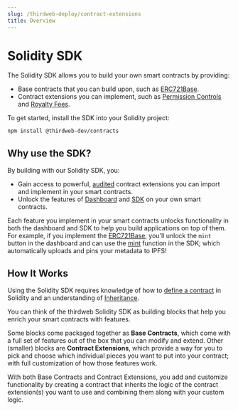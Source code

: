 ```yaml
---
slug: /thirdweb-deploy/contract-extensions
title: Overview
---
```



# Solidity SDK

The Solidity SDK allows you to build your own smart contracts by providing:

- Base contracts that you can build upon, such as [ERC721Base](/contracts-sdk/base-contracts/erc-721/erc721base).
- Contract extensions you can implement, such as [Permission Controls](/contracts-sdk/contract-extensions/permissions) and [Royalty Fees](/contracts-sdk/contract-extensions/royalty).

To get started, install the SDK into your Solidity project:

```bash
npm install @thirdweb-dev/contracts
```

## Why use the SDK?

By building with our Solidity SDK, you:

- Gain access to powerful, [audited](https://gateway.thirdweb.dev/ipfs/QmWfueeKQrggrVQNjWkF4sYJECp56vNnuAXCPVecFFKz2j) contract extensions you can import and implement in your smart contracts.
- Unlock the features of [Dashboard](https://thirdweb.com/dashboard) and [SDK](/web3-sdk) on your own smart contracts.

Each feature you implement in your smart contracts unlocks functionality in both the dashboard and SDK to help you build applications on top of them.
For example, if you implement the [ERC721Base](/contracts-sdk/base-contracts/erc-721/erc721base), you'll unlock the `mint` button in the dashboard and
can use the [mint](/pre-built-contracts/nft-collection#using-the-thirdweb-sdk-1) function in the SDK; which automatically uploads and pins your metadata to IPFS!

<div className="row" style={{marginBottom:24}}>

<div className="col col--12" style={{ marginTop: 8 }}>
  <QuickstartCard
    name="Quick Start - Solidity SDK & thirdweb CLI"
    link="/thirdweb-deploy/contract-extensions/quickstart"
    image="/assets/icons/drop.png"
  />
</div>

</div>

## How It Works

Using the Solidity SDK requires knowledge of how to [define a contract](https://docs.soliditylang.org/en/v0.6.0/contracts.html#creating-contracts) in Solidity and an understanding of [Inheritance](https://docs.soliditylang.org/en/v0.6.0/contracts.html#inheritance).

You can think of the thirdweb Solidity SDK as building blocks that help you enrich your smart contracts with features.

Some blocks come packaged together as **Base Contracts**, which come with a full set of features out of the box that you can modify and extend.
Other (smaller) blocks are **Contract Extensions**, which provide a way for you to pick and choose which individual pieces you want to put into your contract;
with full customization of how those features work.

With both Base Contracts and Contract Extensions, you add and customize functionality by creating a contract that inherits the logic of the contract extension(s) you want to use and combining them along with your custom logic.
